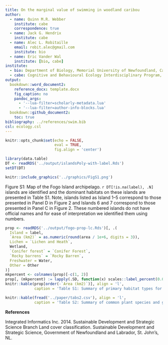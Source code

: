 ```yaml
---
title: On the marginal value of swimming in woodland caribou
author:
  - name: Quinn M.R. Webber
    institute: cabe
    correspondence: true
  - name: Jack G. Hendrix
    institute: cabe
  - name: Alec L. Robitaille
    email: robit.alec@gmail.com
    institute: bio
  - name: Eric Vander Wal
    institute: [bio, cabe]
institute: 
  - bio: Department of Biology, Memorial University of Newfoundland, Canada
  - cabe: Cognitive and Behavioural Ecology Interdisciplinary Program, Memorial University of Newfoundland 
output:
  bookdown::word_document2:
    reference_docx: template.docx
    fig_caption: no
    pandoc_args:
      - '--lua-filter=scholarly-metadata.lua'
      - '--lua-filter=author-info-blocks.lua'
  bookdown::github_document2:
    toc: true
bibliography: ../references/swim.bib
csl: ecology.csl
---
```



```r
knitr::opts_chunk$set(echo = FALSE,
                      eval = TRUE,
                      fig.align = 'center')
```


```r
library(data.table)
DT <- readRDS('../output/islandsPoly-with-label.Rds')
setDT(DT)
```

\newpage




```r
knitr::include_graphics('../graphics/FigS1.png')
```


Figure S1: Map of the Fogo Island archipelago. `r DT[!is.na(label), .N]` islands are identified and the dominant habitats on these islands are presented in Table S1. Note, islands listed as Island 1–5 correspond to those presented in Panel D in Figure 2 and Islands 6 and 7 correspond to those presented in Panel C in Figure 2. These numbered islands do not have official names and for ease of interpretation we identified them using numbers.


\newpage

```r
prop <- readRDS('../output/fogo-prop-lc.Rds')[, .(
  Island = label, 
  `Area (km2)` = as.numeric(round(area / 1e+6, digits = 3)),
  Lichen = `Lichen and Heath`,
  Wetland,
  `Conifer forest` = `Conifer Forest`,
  `Rocky barrens` = `Rocky Barren`,
  Freshwater = Water,
  Other = Other
)]
mkpercent <- colnames(prop)[-c(1, 2)]
prop[, (mkpercent) := lapply(.SD, function(x) scales::label_percent(0.01)(x)), .SDcols = mkpercent]
knitr::kable(prop[order(-`Area (km2)`)], align = 'l',
             caption = 'Table S1: Summary of primary habitat types for eight islands in the Fogo Island Archipelago. Habitat types were determined using supervised classification of Landsat 7 imagery (Integrated Informatics Inc., 2014). Habitats pooled in the ‘other’ category include broadleaf forest, mixed-wood forest, and anthropogenic habitats and we pooled conifer forest and conifer scrub together as these habitats are similar in their species composition. Descriptions of each habitat type and dominant plant species are presented in Table S2 and the location of each island is presented in Figure S1.')
```

\newpage

```r
knitr::kable(fread('../paper/tabs2.csv'), align = 'l',
             caption = 'Table S2: Summary of common plant species and groups of species in four habitat types on Fogo Island, Newfoundland. Habitat types were determined using supervised classification of Landsat 7 imagery with 30×30m pixels to generate land cover classifications (Integrated Informatics Inc., 2014).')
```



**References**


Integrated Informatics Inc. 2014. Sustainable Development and Strategic Science Branch Land cover classification. Sustainable Development and Strategic Science, Government of Newfoundland and Labrador, St. John’s, NL.